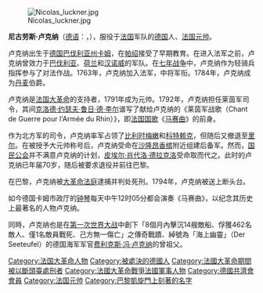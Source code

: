 [[File:Nicolas_luckner.jpg|right]]

'''尼古劳斯·卢克纳'''（[[德语|德语]]：'''{{lang|de|Nikolaus Luckner}}'''，{{bd|1722年|1月12日|1794年|1月4日]|CatIdx=Luckner, Nikolaus}}），服役于[[法国|法国]]军队的[[德国|德国]]人、[[法国元帅|法国元帅]]。

卢克纳出生于[[德国|德国]][[巴伐利亚州|巴伐利亚州]][[卡姆_(德国)|卡姆]]，在[[帕绍|帕绍]]接受了早期教育。在进入法军之前，卢克纳曾效力于[[巴伐利亚|巴伐利亚]]、[[荷兰|荷兰]]和[[汉诺威|汉诺威]]的军队。在[[七年战争|七年战争]]中，卢克纳作为轻骑兵指挥参与了对法作战。1763年，卢克纳加入法军，中将军衔。1784年，卢克纳成为[[丹麦|丹麦]]伯爵。

卢克纳是[[法国大革命|法国大革命]]的支持者，1791年成为元帅。1792年，卢克纳担任莱茵军司令，其间[[克洛德·约瑟夫·鲁日·德·李尔|克洛德·约瑟夫·鲁日·德·李尔]]谱写了献给卢克纳的《莱茵军战歌（Chant de Guerre pour l'Armée du Rhin）》，即[[法国国歌|法国国歌]]《[[马赛曲|马赛曲]]》的前身。

作为北方军的司令，卢克纳率军占领了[[比利时|比利时]][[梅嫩|梅嫩]]和[[科特赖克|科特赖克]]，但随后又撤退至[[里尔|里尔]]。在被授予大元帅称号后，卢克纳受命在[[沙隆昂香槟|沙隆昂香槟]]附近组建后备军。然而，[[国民公会|国民公会]]并不满意卢克纳的计划，[[皮埃尔·肖代洛·德拉克洛|皮埃尔·肖代洛·德拉克洛]]受命取而代之。此时的卢克纳已年届70岁，随后被要求退役并前往巴黎。

在巴黎，卢克纳被[[大革命法庭|大革命法庭]]逮捕并判处死刑。1794年，卢克纳被送上断头台。

如今德国卡姆市政厅的[[钟琴|钟琴]]每天中午12时05分都会演奏《马赛曲》，以纪念其历史上最著名的人物卢克纳。

同時，卢克纳也是在[[第一次世界大战|第一次世界大战]]中創下「8個月內擊沉14艘敵船、俘獲462名敵人、僅1名敵員戰死、己方無一傷亡」之傳奇戰蹟、綽號為「海上幽靈」（Der Seeteufel）的德国海军军官[[费利克斯·冯·卢克纳|费利克斯·冯·卢克纳]]的曾祖父。

{{Authority control}}
{{France-mil-bio-stub}}
{{Germany-bio-stub}}
{{DEFAULTSORT:Luckner, Nikolaus}}
[[Category:法国大革命人物|Category:法国大革命人物]]
[[Category:被處決的德國人|Category:被處決的德國人]]
[[Category:法國大革命期間被以斷頭臺處刑者|Category:法國大革命期間被以斷頭臺處刑者]]
[[Category:法國大革命戰爭法國軍事人物|Category:法國大革命戰爭法國軍事人物]]
[[Category:德國共濟會會員|Category:德國共濟會會員]]
[[Category:法国元帅|Category:法国元帅]]
[[Category:巴黎凱旋門上刻著的名字|Category:巴黎凱旋門上刻著的名字]]